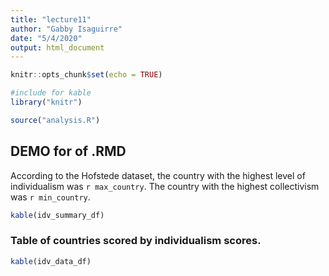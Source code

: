 ```yaml
---
title: "lecture11"
author: "Gabby Isaguirre"
date: "5/4/2020"
output: html_document
---
```


```r
knitr::opts_chunk$set(echo = TRUE)
```

```r
#include for kable
library("knitr")

source("analysis.R")
```

## DEMO for of .RMD

According to the Hofstede dataset, the country with the highest level of individualism was `r max_country`. The country with the highest collectivism was `r min_country`.

```r
kable(idv_summary_df)

```

### Table of countries scored by individualism scores.

```r
kable(idv_data_df)
```

